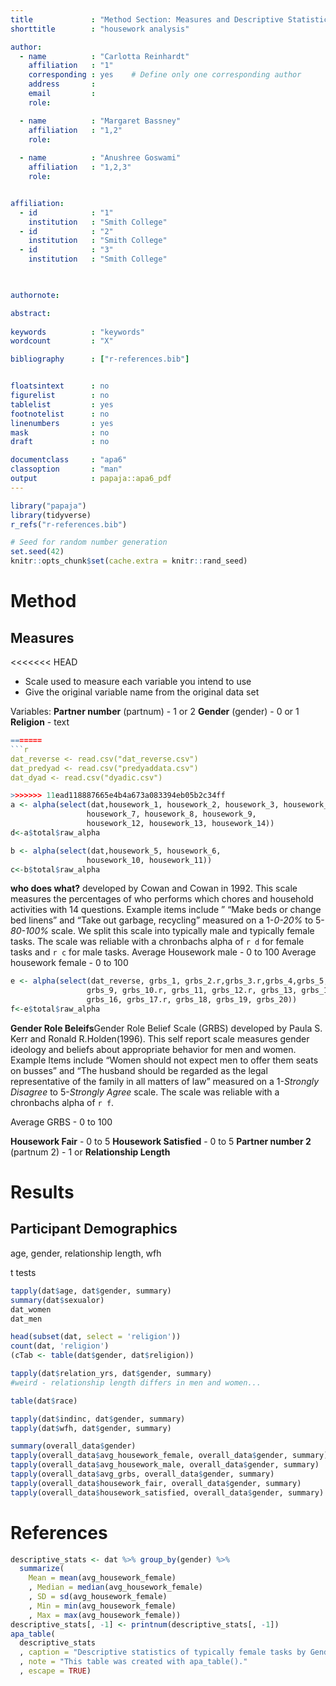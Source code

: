 ```yaml
---
title             : "Method Section: Measures and Descriptive Statistics Write-up"
shorttitle        : "housework analysis"

author: 
  - name          : "Carlotta Reinhardt"
    affiliation   : "1"
    corresponding : yes    # Define only one corresponding author
    address       :
    email         :
    role:

  - name          : "Margaret Bassney"
    affiliation   : "1,2"
    role:
      
  - name          : "Anushree Goswami"
    affiliation   : "1,2,3"
    role:    


affiliation:
  - id            : "1"
    institution   : "Smith College"
  - id            : "2"
    institution   : "Smith College"
  - id            : "3"
    institution   : "Smith College"

   

authornote: 

abstract: 
  
keywords          : "keywords"
wordcount         : "X"

bibliography      : ["r-references.bib"]


floatsintext      : no
figurelist        : no
tablelist         : yes
footnotelist      : no
linenumbers       : yes
mask              : no
draft             : no

documentclass     : "apa6"
classoption       : "man"
output            : papaja::apa6_pdf
---
```


```r
library("papaja")
library(tidyverse)
r_refs("r-references.bib")
```

```r
# Seed for random number generation
set.seed(42)
knitr::opts_chunk$set(cache.extra = knitr::rand_seed)
```


# Method
## Measures

<<<<<<< HEAD

- Scale used to measure each variable you intend to use
- Give the original variable name from the original data set 

Variables:
**Partner number** (partnum) - 1 or 2
**Gender** (gender) - 0 or 1
**Religion** - text
```r
=======
```r
dat_reverse <- read.csv("dat_reverse.csv")
dat_predyad <- read.csv("predyaddata.csv")
dat_dyad <- read.csv("dyadic.csv")
```


```r
>>>>>>> 11ead118887665e4b4a673a083394eb05b2c34ff
a <- alpha(select(dat,housework_1, housework_2, housework_3, housework_4, 
                 housework_7, housework_8, housework_9, 
                 housework_12, housework_13, housework_14))
d<-a$total$raw_alpha
```
```r
b <- alpha(select(dat,housework_5, housework_6, 
                 housework_10, housework_11))
c<-b$total$raw_alpha
```
**who does what?** developed by Cowan and Cowan in 1992. This scale measures the percentages of who performs which chores and household activities with 14 questions. Example items include " "Make beds or change bed linens"  and "Take out garbage, recycling" measured on a 1-*0-20%* to 5-*80-100%* scale. We split this scale into typically male and typically female tasks. The scale was reliable with a chronbachs alpha of `r d` for female tasks and `r c` for male tasks.
Average Housework male - 0 to 100
Average housework female - 0 to 100


```r
e <- alpha(select(dat_reverse, grbs_1, grbs_2.r,grbs_3.r,grbs_4,grbs_5,grbs_6,grbs_7.r,grbs_8,
                 grbs_9, grbs_10.r, grbs_11, grbs_12.r, grbs_13, grbs_14, grbs_15, 
                 grbs_16, grbs_17.r, grbs_18, grbs_19, grbs_20))
f<-e$total$raw_alpha
```

**Gender Role Beleifs**Gender Role Belief Scale (GRBS) developed by Paula S. Kerr and Ronald R.Holden(1996). This self report scale measures gender ideology and beliefs about appropriate behavior for men and women. Example Items include "Women should not expect men to offer them seats on busses" and "The husband should be regarded as the legal representative of the family in all matters of law" measured on a 1-*Strongly Disagree* to 5-*Strongly Agree* scale. The scale was reliable with a chronbachs alpha of `r f`. 


Average GRBS - 0 to 100

**Housework Fair** - 0 to 5
**Housework Satisfied** - 0 to 5 
**Partner number 2** (partnum 2) - 1 or 
**Relationship Length** 




# Results
## Participant Demographics

age, gender, relationship length, wfh

t tests 

```r

tapply(dat$age, dat$gender, summary)
summary(dat$sexualor)
dat_women
dat_men

head(subset(dat, select = 'religion'))
count(dat, 'religion')
(cTab <- table(dat$gender, dat$religion))

tapply(dat$relation_yrs, dat$gender, summary)
#weird - relationship length differs in men and women... 

table(dat$race)

tapply(dat$indinc, dat$gender, summary)
tapply(dat$wfh, dat$gender, summary)

summary(overall_data$gender)
tapply(overall_data$avg_housework_female, overall_data$gender, summary)
tapply(overall_data$avg_housework_male, overall_data$gender, summary)
tapply(overall_data$avg_grbs, overall_data$gender, summary)
tapply(overall_data$housework_fair, overall_data$gender, summary)
tapply(overall_data$housework_satisfied, overall_data$gender, summary)
```



\newpage

# References

::: {#refs custom-style="Bibliography"}
:::



```r
descriptive_stats <- dat %>% group_by(gender) %>%
  summarize(
    Mean = mean(avg_housework_female)
    , Median = median(avg_housework_female)
    , SD = sd(avg_housework_female)
    , Min = min(avg_housework_female)
    , Max = max(avg_housework_female))
descriptive_stats[, -1] <- printnum(descriptive_stats[, -1])
apa_table(
  descriptive_stats
  , caption = "Descriptive statistics of typically female tasks by Gender"
  , note = "This table was created with apa_table()."
  , escape = TRUE)

```









